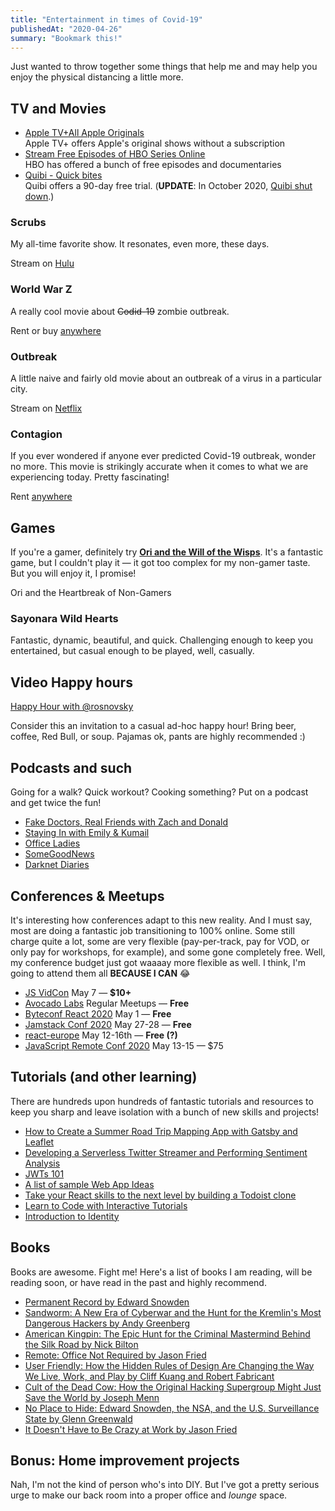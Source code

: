 ```yaml
---
title: "Entertainment in times of Covid-19"
publishedAt: "2020-04-26"
summary: "Bookmark this!"
---
```


Just wanted to throw together some things that help me and may help you enjoy the physical distancing a little more.

## TV and Movies

* [Apple TV+All Apple Originals](https://tv.apple.com/)  
Apple TV+ offers Apple's original shows without a subscription
* [Stream Free Episodes of HBO Series Online](https://www.hbo.com/watch-free-episode)  
HBO has offered a bunch of free episodes and documentaries
* [Quibi - Quick bites](https://quibi.com/)  
Quibi offers a 90-day free trial. (**UPDATE**: In October 2020, [Quibi shut down](/blog/quibi-is-sutting-down).)

### Scrubs

My all-time favorite show. It resonates, even more, these days.

Stream on [Hulu](https://www.hulu.com/series/scrubs-bba197b5-eb03-4a09-b5f6-f04c053471d7?entity_id=ef61c04b-89de-4559-a010-57be02dfe583)

### World War Z

A really cool movie about ~~Codid-19~~ zombie outbreak.

Rent or buy [anywhere](https://decider.com/movie/world-war-z/)

### Outbreak

A little naive and fairly old movie about an outbreak of a virus in a particular city.

Stream on [Netflix](https://www.netflix.com/watch/834585)

### Contagion

If you ever wondered if anyone ever predicted Covid-19 outbreak, wonder no more. This movie is strikingly accurate when it comes to what we are experiencing today. Pretty fascinating!

Rent [anywhere](https://decider.com/movie/contagion/)

## Games

If you're a gamer, definitely try [**Ori and the Will of the Wisps**](https://www.orithegame.com/). It's a fantastic game, but I couldn't play it — it got too complex for my non-gamer taste. But you will enjoy it, I promise!

Ori and the Heartbreak of Non-Gamers

### Sayonara Wild Hearts

Fantastic, dynamic, beautiful, and quick. Challenging enough to keep you entertained, but casual enough to be played, well, casually.



## Video Happy hours

[Happy Hour with @rosnovsky](https://www.eventbrite.com/e/103618537836?aff=efbneb)

Consider this an invitation to a casual ad-hoc happy hour! Bring beer, coffee, Red Bull, or soup. Pajamas ok, pants are highly recommended :)  


## Podcasts and such

Going for a walk? Quick workout? Cooking something? Put on a podcast and get twice the fun!

* [‎Fake Doctors, Real Friends with Zach and Donald](https://podcasts.apple.com/us/podcast/fake-doctors-real-friends-with-zach-and-donald/id1503559501)
* [Staying In with Emily & Kumail](https://podcasts.apple.com/us/podcast/staying-in-with-emily-kumail/id1503412182)
* [‎Office Ladies](https://podcasts.apple.com/us/podcast/office-ladies/id1480311435)
* [SomeGoodNews](https://www.youtube.com/channel/UCOe_y6KKvS3PdIfb9q9pGug)
* [‎Darknet Diaries](https://podcasts.apple.com/us/podcast/darknet-diaries/id1296350485)

## Conferences & Meetups

It's interesting how conferences adapt to this new reality. And I must say, most are doing a fantastic job transitioning to 100% online. Some still charge quite a lot, some are very flexible (pay-per-track, pay for VOD, or only pay for workshops, for example), and some gone completely free. Well, my conference budget just got waaaay more flexible as well. I think, I'm going to attend them all **BECAUSE I CAN** 😂

* [JS VidCon](https://jsvidcon.co) May 7 — **$10+**
* [Avocado Labs](https://auth0.com/events/avocado-labs-talks-episode-1/) Regular Meetups — **Free** 
* [Byteconf React 2020](https://www.byteconf.com/) May 1 — **Free**
* [Jamstack Conf 2020](https://jamstackconf.com/) May 27-28 — **Free**
* [react-europe](https://medium.com/@ReactEurope) May 12-16th — **Free (?)**
* [JavaScript Remote Conf 2020](https://devchat.tv/conferences/javascript-remote-2020/) May 13-15 — $75

## Tutorials (and other learning)

There are hundreds upon hundreds of fantastic tutorials and resources to keep you sharp and leave isolation with a bunch of new skills and projects!

* [How to Create a Summer Road Trip Mapping App with Gatsby and Leaflet](https://www.freecodecamp.org/news/how-to-create-a-summer-road-trip-mapping-app-with-gatsby-and-leaflet/)
* [Developing a Serverless Twitter Streamer and Performing Sentiment Analysis](https://medium.com/@rlenaha2/developing-a-serverless-twitter-streamer-and-performing-sentiment-analysis-58b096623a10)
* [JWTs 101](https://auth0.com/resources/videos/jwt-101)
* [A list of sample Web App Ideas](https://flaviocopes.com/sample-app-ideas/)
* [Take your React skills to the next level by building a Todoist clone](https://www.freecodecamp.org/news/react-firebase-todoist-clone/)
* [Learn to Code with Interactive Tutorials](https://scrimba.com/g/gR8PTE)
* [Introduction to Identity](https://auth0.com/docs/)

## Books

Books are awesome. Fight me! Here's a list of books I am reading, will be reading soon, or have read in the past and highly recommend.

* [Permanent Record by Edward Snowden](https://amzn.to/3547IjL)
* [Sandworm: A New Era of Cyberwar and the Hunt for the Kremlin's Most Dangerous Hackers by Andy Greenberg](https://amzn.to/3547IjL)
* [American Kingpin: The Epic Hunt for the Criminal Mastermind Behind the Silk Road by Nick Bilton](https://amzn.to/2xOheLX)
* [Remote: Office Not Required by Jason Fried](https://amzn.to/2KxhEsH)
* [User Friendly: How the Hidden Rules of Design Are Changing the Way We Live, Work, and Play by Cliff Kuang and Robert Fabricant](https://amzn.to/2yEIxbr)
* [Cult of the Dead Cow: How the Original Hacking Supergroup Might Just Save the World by Joseph Menn](https://amzn.to/2S64lUn)
* [No Place to Hide: Edward Snowden, the NSA, and the U.S. Surveillance State by Glenn Greenwald](https://amzn.to/2Y8266C)
* [It Doesn't Have to Be Crazy at Work by Jason Fried](https://amzn.to/3eX1TJJ)

## Bonus: Home improvement projects

Nah, I'm not the kind of person who's into DIY. But I've got a pretty serious urge to make our back room into a proper office and _lounge_ space.

<ImageWithAlt alt="Lounge" path="entertainment-in-times-of-covid-19/d77c6d5950fb53a84bbff3f664418876161c4ae6-2000x1500.jpg" />
